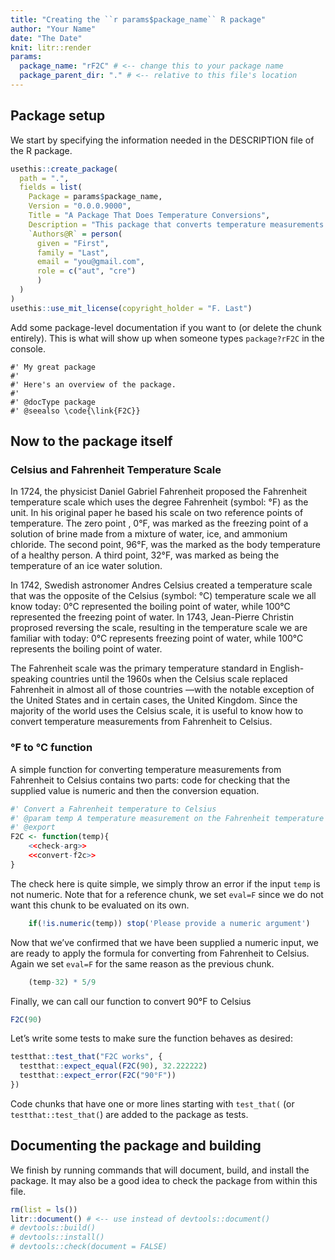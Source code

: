 ```yaml
---
title: "Creating the ``r params$package_name`` R package"
author: "Your Name"
date: "The Date"
knit: litr::render
params:
  package_name: "rF2C" # <-- change this to your package name
  package_parent_dir: "." # <-- relative to this file's location
---
```


<!-- This Rmd file contains all the code needed to define an R package.  Press "Knit" in RStudio or more generally run `rmarkdown::render("name-of-this-file.Rmd")` to generate the R package.  Remember that when you want to modify anything about the R package, you should modify this document rather than the package that is outputted.
-->

## Package setup

We start by specifying the information needed in the DESCRIPTION file of the R package.

```r
usethis::create_package(
  path = ".",
  fields = list(
    Package = params$package_name,
    Version = "0.0.0.9000",
    Title = "A Package That Does Temperature Conversions",
    Description = "This package that converts temperature measurements from Fahrenheit to Celsius. But it's actual purpose is to show how an R package can be completely coded in a single R markdown file and how to use chunk references within this R markdown file.",
    `Authors@R` = person(
      given = "First",
      family = "Last",
      email = "you@gmail.com",
      role = c("aut", "cre")
      )
  )
)
usethis::use_mit_license(copyright_holder = "F. Last")
```

Add some package-level documentation if you want to (or delete the chunk entirely).  This is what will show up when someone types `package?rF2C` in the console.

```package_doc
#' My great package
#'
#' Here's an overview of the package.
#' 
#' @docType package
#' @seealso \code{\link{F2C}}
```

## Now to the package itself

### Celsius and Fahrenheit Temperature Scale

In 1724, the physicist Daniel Gabriel Fahrenheit proposed the Fahrenheit temperature scale which uses the degree Fahrenheit (symbol: °F) as the unit. In his original paper he based his scale on two reference points of temperature. The zero point , 0°F, was marked as the freezing point of a solution of brine made from a mixture of water, ice, and ammonium chloride. The second point, 96°F, was the marked as the body temperature of a healthy person. A third point, 32°F, was marked as being the temperature of an ice water solution.

In 1742, Swedish astronomer Andres Celsius created a temperature scale that was the opposite of the Celsius (symbol: °C) temperature scale we all know today: 0°C represented the boiling point of water, while 100°C represented the freezing point of water. In 1743, Jean-Pierre Christin proprosed reversing the scale, resulting in the temperature scale we are familiar with today: 0°C represents freezing point of water, while 100°C represents the boiling point of water.

The Fahrenheit scale was the primary temperature standard in English-speaking countries until the 1960s when the Celsius scale replaced Fahrenheit in almost all of those countries —with the notable exception of the United States and in certain cases, the United Kingdom. Since the majority of the world uses the Celsius scale, it is useful to know how to convert temperature measurements from Fahrenheit to Celsius.

### °F to °C function

A simple function for converting temperature measurements from Fahrenheit to Celsius contains two parts: code for checking that the supplied value is numeric and then the conversion equation.

```r
#' Convert a Fahrenheit temperature to Celsius
#' @param temp A temperature measurement on the Fahrenheit temperature scale
#' @export 
F2C <- function(temp){
    <<check-arg>>
    <<convert-f2c>>
}
```

The check here is quite simple, we simply throw an error if the input `temp` is not numeric. Note that for a reference chunk, we set `eval=F` since we do not want this chunk to be evaluated on its own.

```r
    if(!is.numeric(temp)) stop('Please provide a numeric argument')
```

Now that we've confirmed that we have been supplied a numeric input, we are ready to apply the formula for converting from Fahrenheit to Celsius. Again we set `eval=F` for the same reason as the previous chunk.

```r
    (temp-32) * 5/9
```

Finally, we can call our function to convert 90°F to Celsius
```r
F2C(90)
```



Let's write some tests to make sure the function behaves as desired:

```r
testthat::test_that("F2C works", {
  testthat::expect_equal(F2C(90), 32.222222)
  testthat::expect_error(F2C("90°F"))
})
```

Code chunks that have one or more lines starting with `test_that(` (or `testthat::test_that(`) are added to the package as tests.

## Documenting the package and building

We finish by running commands that will document, build, and install the package.  It may also be a good idea to check the package from within this file.

```r
rm(list = ls())
litr::document() # <-- use instead of devtools::document()
# devtools::build()
# devtools::install()
# devtools::check(document = FALSE)
```

